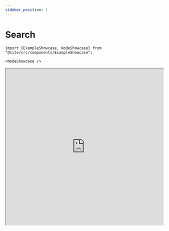 ```yaml
---
sidebar_position: 1
---
```


# Search

```mdx-code-block
import {ExampleShowcase, NodeShowcase} from "@site/src/components/ExampleShowcase";

<NodeShowcase />
```

<iframe
  src="https://app.rerun.io/version/0.21.0/?url=https://dora-rs.ai/rerun/01942d0c-dc5f-7233-9af6-35ec09b39573.rrd"
  width="100%"
  height="500px"
></iframe>
